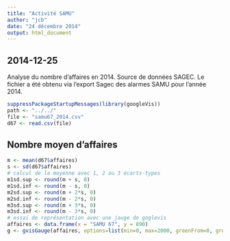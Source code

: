 ```yaml
---
title: "Activité SAMU"
author: "jcb"
date: "24 décembre 2014"
output: html_document
---
```


2014-12-25
----------

Analyse du nombre d'affaires en 2014. Source de données SAGEC. Le fichier a été obtenu via l'export Sagec des alarmes SAMU pour l'année 2014.

```r
suppressPackageStartupMessages(library(googleVis))
path <- "../../"
file <- "samu67_2014.csv"
d67 <- read.csv(file)
```

Nombre moyen d'affaires
------------------------
```r
m <- mean(d67$affaires)
s <- sd(d67$affaires)
# calcul de la moyenne avec 1, 2 ou 3 écarts-types
m1sd.sup <- round(m + s, 0)
m1sd.inf <- round(m - s, 0)
m2sd.sup <- round(m + 2*s, 0)
m2sd.inf <- round(m - 2*s, 0)
m3sd.sup <- round(m + 3*s, 0)
m3sd.inf <- round(m - 3*s, 0)
# essai de représentation avec une jauge de goglevis
affaires <- data.frame(x = "SAMU 67", y = 890)
g <- gvisGauge(affaires, options=list(min=0, max=2000, greenFrom=0, greenTo=m1sd.sup, yellowFrom=m1sd.sup, yellowTo=m2sd.sup, redFrom=m2sd.sup, redTo=2000))

```


